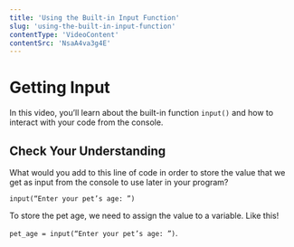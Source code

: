 ```yaml
---
title: 'Using the Built-in Input Function'
slug: 'using-the-built-in-input-function'
contentType: 'VideoContent'
contentSrc: 'NsaA4va3g4E'
---
```


# Getting Input

In this video, you’ll learn about the built-in function `input()` and how to interact with your code from the console.

## Check Your Understanding

<FlashCard>
<Prompt>

What would you add to this line of code in order to store the value that we get as input from the console to use later in your program? 

`input(“Enter your pet’s age: ”)`

</Prompt>
<Answer>

To store the pet age, we need to assign the value to a variable. Like this! 

`pet_age = input(“Enter your pet’s age: ”)`.

</Answer>
</FlashCard>